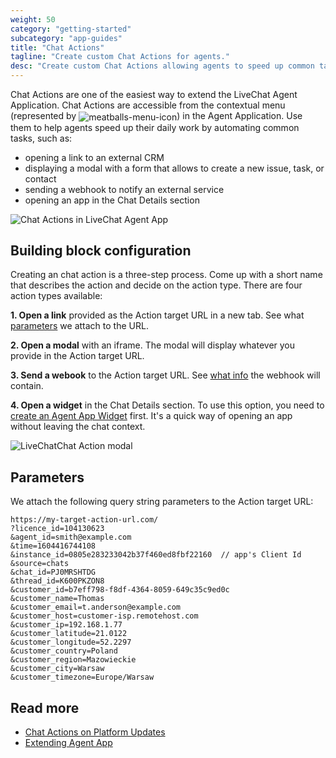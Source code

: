 ```yaml
---
weight: 50
category: "getting-started"
subcategory: "app-guides"
title: "Chat Actions"
tagline: "Create custom Chat Actions for agents."
desc: "Create custom Chat Actions allowing agents to speed up common tasks."
---
```


<p>
Chat Actions are one of the easiest way to extend the LiveChat Agent Application. Chat Actions are accessible from the contextual menu (represented by <img style="vertical-align: middle" src="./menu-icon.svg" alt="meatballs-menu-icon" />) in the Agent Application. Use them to help agents speed up their daily work by automating common tasks, such as:
</p>

- opening a link to an external CRM
- displaying a modal with a form that allows to create a new issue, task, or contact
- sending a webhook to notify an external service
- opening an app in the Chat Details section

![Chat Actions in LiveChat Agent App](chat-actions-dropdown-livechat-1.png)

## Building block configuration

Creating an chat action is a three-step process. Come up with a short name that describes the action and decide on the action type.  There are four action types available:

**1. Open a link** provided as the Action target URL in a new tab. See what [parameters](#parameters) we attach to the URL.

**2. Open a modal** with an iframe. The modal will display whatever you provide in the Action target URL.

**3. Send a webook** to the Action target URL. See [what info](#parameters) the webhook will contain.

**4. Open a widget** in the Chat Details section. To use this option, you need to [create an Agent App Widget](/extending-agent-app/agent-app-sdk/#getting-started) first. It's a quick way of opening an app without leaving the chat context.

<div style="max-width: 600px">
  <img src="chat-action-modal-livechat-example.png" alt="LiveChatChat Action modal" />
</div>

## Parameters

We attach the following query string parameters to the Action target URL:

<CodeSample>

```
https://my-target-action-url.com/
?licence_id=104130623
&agent_id=smith@example.com
&time=1604416744108
&instance_id=0805e283233042b37f460ed8fbf22160  // app's Client Id
&source=chats
&chat_id=PJ0MRSHTDG
&thread_id=K600PKZON8
&customer_id=b7eff798-f8df-4364-8059-649c35c9ed0c
&customer_name=Thomas
&customer_email=t.anderson@example.com
&customer_host=customer-isp.remotehost.com
&customer_ip=192.168.1.77
&customer_latitude=21.0122
&customer_longitude=52.2297
&customer_country=Poland
&customer_region=Mazowieckie
&customer_city=Warsaw
&customer_timezone=Europe/Warsaw
```

</CodeSample>

## Read more

- [Chat Actions on Platform Updates](https://developers.livechat.com/updates/chat-actions)
- [Extending Agent App](/extending-agent-app/#chat-actions)
